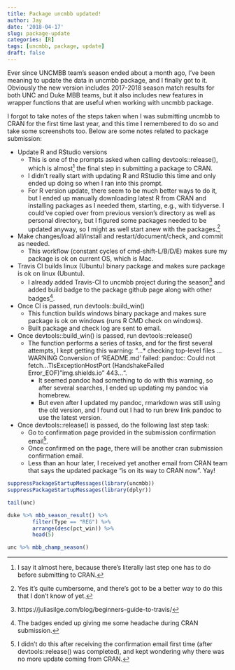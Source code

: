 ```yaml
---
title: Package uncmbb updated!
author: Jay
date: '2018-04-17'
slug: package-update
categories: [R]
tags: [uncmbb, package, update]
draft: false
---
```


Ever since UNCMBB team's season ended about a month ago, I've been meaning to update the data in uncmbb package, and I finally got to it. Obviously the new version includes 2017-2018 season match results for both UNC and Duke MBB teams, but it also includes new features in wrapper functions that are useful when working with uncmbb package. 

I forgot to take notes of the steps taken when I was submitting uncmbb to CRAN for the first time last year, and this time I remembered to do so and take some screenshots too. Below are some notes related to package submission:

- Update R and RStudio versions
    - This is one of the prompts asked when calling devtools::release(), which is almost^[I say it almost here, because there's literally last step one has to do before submitting to CRAN.] the final step in submitting a package to CRAN.
    - I didn't really start with updating R and RStudio this time and only ended up doing so when I ran into this prompt. 
    - For R version update, there seem to be much better ways to do it, but I ended up manually downloading latest R from CRAN and installing packages as I needed them, starting, e.g., with tidyverse. I could've copied over from previous version's directory as well as personal directory, but I figured some packages needed to be updated anyway, so I might as well start anew with the packages.^[Yes it's quite cumbersome, and there's got to be a better way to do this that I don't know of yet.] 
- Make changes/load all/install and restart/document/check, and commit as needed.
    - This workflow (constant cycles of cmd-shift-L/B/D/E) makes sure my package is ok on current OS, which is Mac. 
- Travis CI builds linux (Ubuntu) binary package and makes sure package is ok on linux (Ubuntu). 
    - I already added Travis-CI to uncmbb project during the season^[https://juliasilge.com/blog/beginners-guide-to-travis/] and added build badge to the package github page along with other badges^[The badges ended up giving me some headache during CRAN submission.]. 
- Once CI is passed, run devtools::build_win()
    - This function builds windows binary package and makes sure package is ok on windows (runs R CMD check on windows).
    - Built package and check log are sent to email.
- Once devtools::build_win() is passed, run devtools::release()
    - The function performs a series of tasks, and for the first several attempts, I kept getting this warning: "...* checking top-level files ... WARNING Conversion of ‘README.md’ failed: pandoc: Could not fetch...TlsExceptionHostPort (HandshakeFailed Error_EOF) "img.shields.io" 443...". 
	  - It seemed pandoc had something to do with this warning, so after several searches, I ended up updating my pandoc via homebrew. 
	  - But even after I updated my pandoc, rmarkdown was still using the old version, and I found out I had to run brew link pandoc to use the latest version. 
- Once devtools::release() is passed, do the following last step task:
    - Go to confirmation page provided in the submission confirmation email^[I didn't do this after receiving the confirmation email first time (after devtools::release() was completed), and kept wondering why there was no more update coming from CRAN.].
    - Once confirmed on the page, there will be another cran submission confirmation email.
    - Less than an hour later, I received yet another email from CRAN team that says the updated package "is on its way to CRAN now". Yay!


```r
suppressPackageStartupMessages(library(uncmbb))
suppressPackageStartupMessages(library(dplyr))

tail(unc)

duke %>% mbb_season_result() %>%
        filter(Type == "REG") %>%
        arrange(desc(pct_win)) %>%
        head(5) 

unc %>% mbb_champ_season()

```